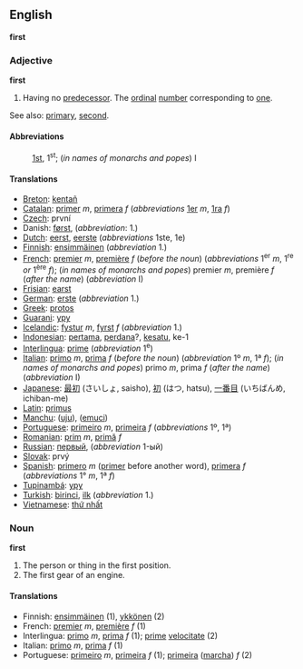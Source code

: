 ==English==
'''first'''

===Adjective===
'''first'''

# Having no [[predecessor]]. The [[ordinal]] [[number]] corresponding to [[one]].

See also: [[primary]], [[second]].

====Abbreviations====
:[[1st]], 1<sup>st</sup>; (''in names of monarchs and popes'') I

====Translations====

*[[Breton]]: [[kentañ]]
*[[Catalan]]: [[primer]] ''m'', [[primera]] ''f'' (''abbreviations'' [[1er]] ''m'', [[1ra]] ''f'')
*[[Czech]]: první
*Danish: [[først]], (''abbreviation'': 1.)
*[[Dutch]]: [[eerst]], [[eerste]] (''abbreviations'' 1ste, 1e)
*[[Finnish]]: [[ensimmäinen]] (''abbreviation'' 1.)
*[[French]]: [[premier]] ''m'', [[première]] ''f'' (''before the noun'') (''abbreviations'' 1<sup>er</sup> ''m'', 1<sup>re</sup> ''or'' 1<sup>ère</sup> ''f''); (''in names of monarchs and popes'') premier ''m'', première ''f'' (''after the name'') (''abbreviation'' I)
*[[Frisian]]: [[earst]]
*[[German]]: [[erste]] (''abbreviation'' 1.)
*[[Greek]]: [[protos]]
*[[Guarani]]: [[ypy]]
*[[Icelandic]]: [[fystur]] ''m'', [[fyrst]] ''f'' (''abbreviation'' 1.)
*[[Indonesian]]: [[pertama]], [[perdana]]?, [[kesatu]], ke-1
*[[Interlingua]]: [[prime]] (''abbreviation'' 1<sup>e</sup>)
*[[Italian]]: [[primo]] ''m'', [[prima]] ''f'' (''before the noun'') (''abbreviation'' 1º ''m'', 1ª ''f''); (''in names of monarchs and popes'') primo ''m'', prima ''f'' (''after the name'') (''abbreviation'' I)
*[[Japanese]]: [[最初]] (さいしょ, saisho), [[初]] (はつ, hatsu), [[一番目]] (いちばんめ, ichiban-me)
*[[Latin]]: [[primus]]
*[[Manchu]]: ([[uju]]), ([[emuci]])
*[[Portuguese]]: [[primeiro]] ''m'', [[primeira]] ''f'' (''abbreviations'' 1º, 1ª)
*[[Romanian]]: [[prim]] ''m'', [[primă]] ''f''
*[[Russian]]: [[первый]], (''abbreviation'' 1-ый)
*[[Slovak]]:  prvý
*[[Spanish]]: [[primero]] ''m'' ([[primer]] before another word), [[primera]] ''f'' (''abbreviations'' 1° ''m'', 1ª ''f'')
*[[Tupinambá]]: [[ypy]]
*[[Turkish]]: [[birinci]], [[ilk]] (''abbreviation'' 1.)
*[[Vietnamese]]: [[thứ nhất]]

===Noun===
'''first'''
#The person or thing in the first position.
#The first gear of an engine.

====Translations====

*Finnish: [[ensimmäinen]] (1), [[ykkönen]] (2)
*French: [[premier]] ''m'', [[première]] ''f'' (1)
*Interlingua: [[primo]] ''m'', [[prima]] ''f'' (1); [[prime]] [[velocitate]] (2)
*Italian: [[primo]] ''m'', [[prima]] ''f'' (1)
*Portuguese: [[primeiro]] ''m'', [[primeira]] ''f'' (1); [[primeira]] ([[marcha]]) ''f'' (2)